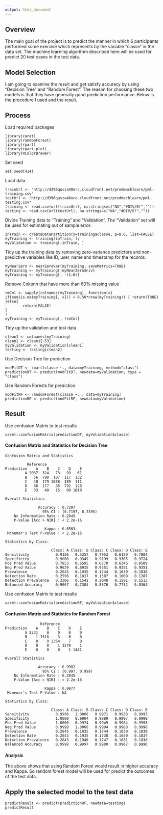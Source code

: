 ```yaml
---
output: html_document
---
```

## Overview
The main goal of the project is to predict the manner in which 6 participants performed some exercise which represents by the variable "classe" in the data set. The machine learning algorithm described here will be used for predict 20 test cases in the test data.

## Model Selection
I am going to examine the result and get satisfy accuracy by using "Decision Tree" and "Random Forest". The reason for choosing these two models is that they have generally good prediction performance. Below is the procedure I used and the result. 

## Process
Load required packages
```
library(caret)
library(randomForest)
library(rpart)
library(rpart.plot)
library(RColorBrewer)
```
Set seed
```
set.seed(414)
```
Load data
```
trainUrl <- "http://d396qusza40orc.cloudfront.net/predmachlearn/pml-training.csv"
testUrl <- "http://d396qusza40orc.cloudfront.net/predmachlearn/pml-testing.csv"
training <- read.csv(url(trainUrl), na.strings=c("NA","#DIV/0!",""))
testing <- read.csv(url(testUrl), na.strings=c("NA","#DIV/0!",""))
```
Divide Training data to "Training" and "Validation". The "Validation" set will be used for estimating out of sample error.
```
inTrain <- createDataPartition(y=training$classe, p=0.6, list=FALSE)
myTraining <- training[inTrain, ]; 
myValidation <- training[-inTrain, ]
```
Tidy up the training data by removing zero-variance predictors and non-predictive variables like ID, user_name and timestamp for the records.
```
myNearZero <- nearZeroVar(myTraining, saveMetrics=TRUE)
myTraining <- myTraining[!myNearZero$nzv]
myTraining <- myTraining[, -(1:6)]
```
Remove Column that have more than 60% missing value
```
rmCol <- sapply(colnames(myTraining), function(x) if(sum(is.na(myTraining[, x])) > 0.50*nrow(myTraining)) { return(TRUE)
}else{
        return(FALSE)
}
)
myTraining <- myTraining[, !rmCol]
```
Tidy up the validation and test data
```
clean1 <- colnames(myTraining)
clean2 <- clean1[-53]
myValidation <- myValidation[clean1]
testing <- testing[clean2]
```
Use Decision Tree for prediction
```
modFitDT <- rpart(classe ~., data=myTraining, method="class")
predictionDT <- predict(modFitDT, newdata=myValidation, type = "class")
```
Use Random Forests for prediction
```
modFitRF <- randomForest(classe ~. , data=myTraining)
predictionRF <- predict(modFitRF, newdata=myValidation)
```


## Result
Use confusion Matrix to test results
```
caret::confusionMatrix(predictionDT, myValidation$classe)
```
#### Confusion Matrix and Statistics for Decision Tree
```
Confusion Matrix and Statistics

          Reference
Prediction    A    B    C    D    E
         A 2037  324   73   99   61
         B   56  798  107  117  132
         C   40  179 1088  189  111
         D   66  177   85  792  128
         E   33   40   15   89 1010

Overall Statistics
                                          
               Accuracy : 0.7297          
                 95% CI : (0.7197, 0.7395)
    No Information Rate : 0.2845          
    P-Value [Acc > NIR] : < 2.2e-16       
                                          
                  Kappa : 0.6563          
 Mcnemar's Test P-Value : < 2.2e-16       

Statistics by Class:

                     Class: A Class: B Class: C Class: D Class: E
Sensitivity            0.9126   0.5257   0.7953   0.6159   0.7004
Specificity            0.9008   0.9349   0.9199   0.9305   0.9724
Pos Pred Value         0.7853   0.6595   0.6770   0.6346   0.8509
Neg Pred Value         0.9629   0.8915   0.9551   0.9251   0.9351
Prevalence             0.2845   0.1935   0.1744   0.1639   0.1838
Detection Rate         0.2596   0.1017   0.1387   0.1009   0.1287
Detection Prevalence   0.3306   0.1542   0.2048   0.1591   0.1513
Balanced Accuracy      0.9067   0.7303   0.8576   0.7732   0.8364
```

Use confusion Matrix to test results
```
caret::confusionMatrix(predictionRF, myValidation$classe)
```
#### Confusion Matrix and Statistics for Random Forest
```
                Reference
Prediction    A    B    C    D    E
         A 2231    0    0    0    0
         B    1 1518    3    0    0
         C    0    0 1364    7    0
         D    0    0    1 1278    1
         E    0    0    0    1 1441

Overall Statistics
                                        
               Accuracy : 0.9982        
                 95% CI : (0.997, 0.999)
    No Information Rate : 0.2845        
    P-Value [Acc > NIR] : < 2.2e-16     
                                        
                  Kappa : 0.9977        
 Mcnemar's Test P-Value : NA            

Statistics by Class:

                     Class: A Class: B Class: C Class: D Class: E
Sensitivity            0.9996   1.0000   0.9971   0.9938   0.9993
Specificity            1.0000   0.9994   0.9989   0.9997   0.9998
Pos Pred Value         1.0000   0.9974   0.9949   0.9984   0.9993
Neg Pred Value         0.9998   1.0000   0.9994   0.9988   0.9998
Prevalence             0.2845   0.1935   0.1744   0.1639   0.1838
Detection Rate         0.2843   0.1935   0.1738   0.1629   0.1837
Detection Prevalence   0.2843   0.1940   0.1747   0.1631   0.1838
Balanced Accuracy      0.9998   0.9997   0.9980   0.9967   0.9996
```

#### Analysis
The above shows that using Random Forest would result in higher accuracy and Kappa. So random forest model will be used for predict the outcomes of the test data.

## Apply the selected model to the test data
```
predictResult <- predict(predictionRF, newdata=testing)
predictResult
```
